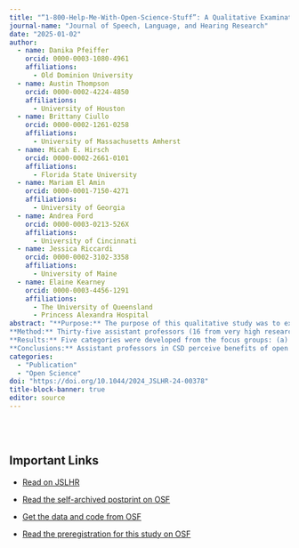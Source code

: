 ```yaml
---
title: "“1-800-Help-Me-With-Open-Science-Stuff”: A Qualitative Examination of Open Science Practices in Communication Sciences and Disorders"
journal-name: "Journal of Speech, Language, and Hearing Research"
date: "2025-01-02"
author: 
  - name: Danika Pfeiffer
    orcid: 0000-0003-1080-4961
    affiliations:
      - Old Dominion University
  - name: Austin Thompson
    orcid: 0000-0002-4224-4850
    affiliations:
      - University of Houston
  - name: Brittany Ciullo
    orcid: 0000-0002-1261-0258
    affiliations:
      - University of Massachusetts Amherst
  - name: Micah E. Hirsch 
    orcid: 0000-0002-2661-0101
    affiliations:
      - Florida State University
  - name: Mariam El Amin
    orcid: 0000-0001-7150-4271
    affiliations:
      - University of Georgia
  - name: Andrea Ford
    orcid: 0000-0003-0213-526X
    affiliations:
      - University of Cincinnati
  - name: Jessica Riccardi
    orcid: 0000-0002-3102-3358
    affiliations:
      - University of Maine
  - name: Elaine Kearney
    orcid: 0000-0003-4456-1291
    affiliations:
      - The University of Queensland
      - Princess Alexandra Hospital
abstract: "**Purpose:** The purpose of this qualitative study was to examine the perceptions of communication sciences and disorders (CSD) assistant professors in the United States related to barriers and facilitators to engaging in open science practices and identify opportunities for improving open science training and support in the field. <br>
**Method:** Thirty-five assistant professors (16 from very high research activity [R1] institutions, 19 from institutions with other Carnegie classifications) participated in one 1-hr virtual focus group conducted via Zoom recording technology. The researchers used a conventional content analysis approach to analyze the focus group data and develop categories from the discussions. <br>
**Results:** Five categories were developed from the focus groups: (a) a desire to learn about open science through opportunities for independent learning and learning with peers; (b) perceived benefits of engaging in open science on assistant professors' careers, the broader scientific community, and the quality of research in the field of CSD; (c) personal factors that act as barriers and/or facilitators to engaging in open science practices; (d) systemic factors that act as barriers and/or facilitators to engaging in open science practices; and (e) differences in perceptions of R1 and non-R1 assistant professors. <br>
**Conclusions:** Assistant professors in CSD perceive benefits of open science for their careers, the scientific community, and the field. However, they face many barriers (e.g., time, lack of knowledge and training), which impede their engagement in open science practices. Preliminary recommendations for CSD assistant professors, academic institutions, publishers, and funding agencies are provided to reduce barriers to engagement in open science practices."
categories: 
  - "Publication"
  - "Open Science"
doi: "https://doi.org/10.1044/2024_JSLHR-24-00378"
title-block-banner: true
editor: source
---
```


\
\

## Important Links

-   [Read on JSLHR]({{< meta doi>}})

-   [Read the self-archived postprint on OSF](https://osf.io/preprints/osf/9kxa7_v1)

-   [Get the data and code from OSF](https://osf.io/tprzu/)

-   [Read the preregistration for this study on OSF](https://osf.io/6yq2s)
